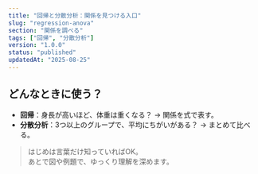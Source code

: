 ```yaml
---
title: "回帰と分散分析：関係を見つける入口"
slug: "regression-anova"
section: "関係を調べる"
tags: ["回帰", "分散分析"]
version: "1.0.0"
status: "published"
updatedAt: "2025-08-25"
---
```


## どんなときに使う？
- **回帰**：身長が高いほど、体重は重くなる？ → 関係を式で表す。
- **分散分析**：3つ以上のグループで、平均にちがいがある？ → まとめて比べる。

> はじめは言葉だけ知っていればOK。  
> あとで図や例題で、ゆっくり理解を深めます。
